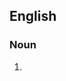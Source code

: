 {{also|déterminations}}

==English==

===Noun===
{{head|en|noun plural form}}

# {{plural of|determination|lang=en}}